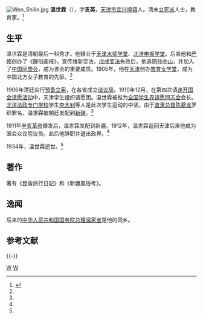 [[File:Wen_Shilin.jpg|thumb]]
'''溫世霖'''（{{bd|1870年||1934年|catIdx=W溫}}），字'''支英'''，[[天津市|天津市]][[宜兴埠镇|宜兴埠镇]]人。清末[[立宪派|立宪派]]人士，教育家。<ref name=mjsrt>{{Cite web |url=http://news.sina.com.cn/c/2003-07-18/02171364299.shtml |title=高成鸢，名家十日谈：温世霖和他的教育世家，新浪，2003年07月18日 |access-date=2012-02-16 |archive-date=2021-01-13 |archive-url=https://web.archive.org/web/20210113160125/http://news.sina.com.cn/c/2003-07-18/02171364299.shtml |dead-url=no }}</ref>

==生平==
溫世霖是清朝最后一科秀才。他肄业于[[天津水师学堂|天津水师学堂]]、[[北洋电报学堂|北洋电报学堂]]。后来他和[[严修|严修]]创办了《醒俗画报》，宣传维新变法，[[戊戌变法|戊戌变法]]失败后，他追随[[孙中山|孙中山]]，并加入了[[中国同盟会|中国同盟会]]，成为该会的重要成员。1905年，他在[[天津|天津]]创办[[普育女学堂|普育女学堂]]，成为中国北方女子教育的先驱。<ref name=mjsrt/>

1906年清廷实行[[预备立宪|预备立宪]]，在各省成立[[谘议局|谘议局]]。1910年12月，在第四次请[[速开国会请愿活动|速开国会请愿活动]]中，天津学生组织请愿团。温世霖被推为[[全国学生界请愿同志会|全国学生界请愿同志会]]会长。[[北洋法政专门学校|北洋法政专门学校]]学生[[李大钊|李大钊]]等人是此次学生运动的中坚。由于[[直隶总督|直隶总督]][[陈夔龙|陈夔龙]]罗织罪名，温世霖被朝廷发配到[[新疆|新疆]]。<ref name=mjsrt/>

1911年[[辛亥革命|辛亥革命]]爆发后，温世霖发配到新疆。1912年，温世霖返回天津后来他成为国会众议院议员。此后他辞职并退出政界。<ref name=mjsrt/>

1934年，溫世霖逝世。<ref name=mjsrt/>

==著作==
著有《昆侖旅行日記》和《新疆風俗考》。

==逸闻==
后来的[[中华人民共和国国务院总理|中华人民共和国国务院总理]][[温家宝|温家宝]]是他的同乡。

==参考文献==
{{Reflist}}

{{-}}
{{新疆行政长官|北}}
{{authority control}}
{{DEFAULTSORT:Wen温}}
[[Category:立憲運動人物|W]]
[[Category:天津人|W]]